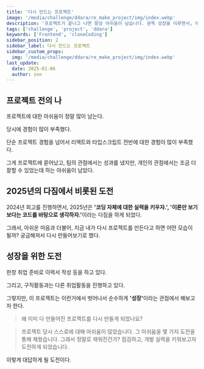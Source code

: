 ```yaml
---
title: '다시 만드는 프로젝트'
image: '/media/challenge/ddara/re_make_project/img/index.webp'
description: '프로젝트가 끝나고 나면 항상 아쉬움이 남습니다. 문뜩 성장을 이루면서, 아쉬움을 그대로 두긴 아깝다는 생각을 했습니다. 이에, 키운 역량을 바탕으로 다시금 만들어본 프로젝트에 대한 내용입니다.'
tags: ['challenge', 'project', 'ddara']
keywords: ['Frontend', 'cloneCoding']
sidebar_position: 2
sidebar_label: 다시 만드는 프로젝트
sidebar_custom_props:
  img: '/media/challenge/ddara/re_make_project/img/index.webp'
last_update:
  date: 2025-01-06
  author: zen
---
```



## 프로젝트 전의 나

프로젝트에 대한 아쉬움이 정말 많이 남는다.

당시에 경험이 많이 부족했다.

단순 프로젝트 경험을 넘어서 리액트와 타입스크립트 전반에 대한 경험이 많이 부족했다.

그게 프로젝트에 묻어났고, 팀의 관점에서는 성과를 냈지만, 개인의 관점에서는 조금 더 잘할 수 있었는데 하는 아쉬움이 남았다.

## 2025년의 다짐에서 비롯된 도전

2024년 회고를 진행하면서, 2025년은 <strong>'코딩 자체에 대한 실력을 키우자.', '이론만 보기 보다는 코드를 바탕으로 생각하자.'</strong>이라는 다짐을 하게 되었다.

그래서, 아쉬운 마음과 더불어, 지금 내가 다시 프로젝트를 만든다고 하면 어떤 모습이 될까? 궁금해져서 다시 만들어보기로 했다.

## 성장을 위한 도전

한창 취업 준비로 이력서 작성 등을 하고 있다.

그리고, 구직활동과는 다른 취업활동을 진행하고 있다.

그렇지만, 이 프로젝트는 이런거에서 벗어나서 순수하게 <strong>'성장'</strong>이라는 관점에서 해보고자 한다.

> 왜 이미 다 만들어진 프로젝트를 다시 만들게 되었나요?

> 프로젝트 당시 스스로에 대해 아쉬움이 많았습니다. 그 아쉬움을 몇 가지 도전을 통해 채웠습니다. 그래서 정말로 채워진건가? 점검하고, 개발 실력을 키워보고자 도전하게 되었습니다.

이렇게 대답하게 될 도전이다.
